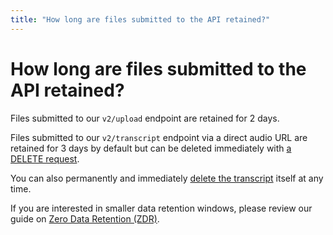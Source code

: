 ```yaml
---
title: "How long are files submitted to the API retained?"
---
```


# How long are files submitted to the API retained?

Files submitted to our `v2/upload` endpoint are retained for 2 days.

Files submitted to our `v2/transcript` endpoint via a direct audio URL are retained for 3 days by default but can be deleted immediately with [a DELETE request](https://www.assemblyai.com/docs/api-reference/transcripts/delete).

You can also permanently and immediately [delete the transcript](https://assemblyai.com/docs/api-reference/transcripts/delete) itself at any time.

If you are interested in smaller data retention windows, please review our guide on [Zero Data Retention (ZDR)](https://support.assemblyai.com/articles/2240096256-does-assemblyai-offer-zero-data-retention).